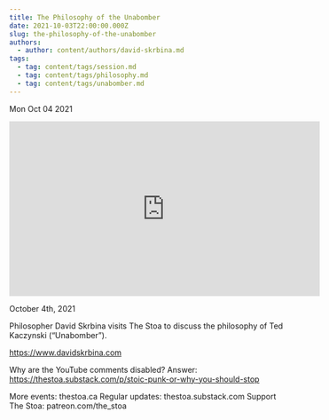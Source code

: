 ```yaml
---
title: The Philosophy of the Unabomber
date: 2021-10-03T22:00:00.000Z
slug: the-philosophy-of-the-unabomber
authors:
  - author: content/authors/david-skrbina.md
tags:
  - tag: content/tags/session.md
  - tag: content/tags/philosophy.md
  - tag: content/tags/unabomber.md
---
```






Mon Oct 04 2021

<iframe width="560" height="315" src="https://www.youtube.com/embed/lTXPRJtPI6s" title="The Philosophy of the Unabomber w/ David Skrbina" frameborder="0" allow="accelerometer; autoplay; clipboard-write; encrypted-media; gyroscope; picture-in-picture" allowfullscreen ></iframe>

October 4th, 2021

Philosopher David Skrbina visits The Stoa to discuss the philosophy of Ted Kaczynski (“Unabomber”).

https://www.davidskrbina.com

Why are the YouTube comments disabled? Answer: https://thestoa.substack.com/p/stoic-punk-or-why-you-should-stop

More events: thestoa.ca 
Regular updates: thestoa.substack.com 
Support The Stoa: patreon.com/the_stoa


